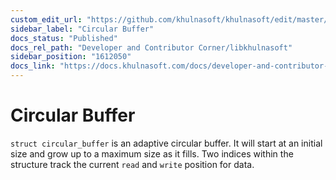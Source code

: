 ```yaml
---
custom_edit_url: "https://github.com/khulnasoft/khulnasoft/edit/master/src/libkhulnasoft/circular_buffer/README.md"
sidebar_label: "Circular Buffer"
docs_status: "Published"
docs_rel_path: "Developer and Contributor Corner/libkhulnasoft"
sidebar_position: "1612050"
docs_link: "https://docs.khulnasoft.com/docs/developer-and-contributor-corner/libkhulnasoft/circular-buffer"
---
```


# Circular Buffer

`struct circular_buffer` is an adaptive circular buffer. It will start at an initial size
and grow up to a maximum size as it fills. Two indices within the structure track the current
`read` and `write` position for data.
